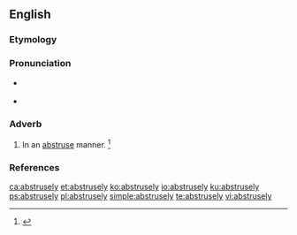 ==English==

===Etymology===
{{suffix|abstruse|ly|lang=en}}

===Pronunciation===
* {{a|RP}} {{IPA|/əbˈstruːs.li/|lang=en}}
* {{a|US}} {{IPA|/æbˈstrus.li/|/əbˈstrus.li/|lang=en}}

===Adverb===
{{en-adv}}

# In an [[abstruse]] manner. {{defdate|First attested in the early 17<sup>th</sup> century.}}<ref name=SOED>{{R:SOED5|page=10}}</ref>

===References===
<references/>

[[ca:abstrusely]]
[[et:abstrusely]]
[[ko:abstrusely]]
[[io:abstrusely]]
[[ku:abstrusely]]
[[ps:abstrusely]]
[[pl:abstrusely]]
[[simple:abstrusely]]
[[te:abstrusely]]
[[vi:abstrusely]]